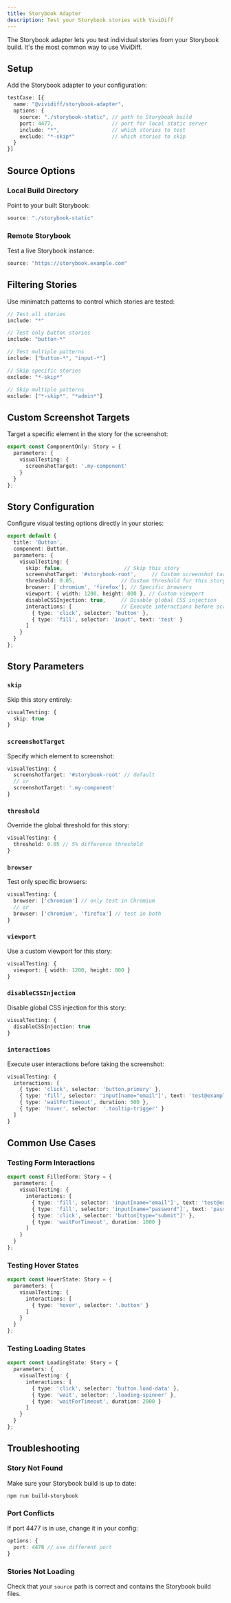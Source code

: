 ```yaml
---
title: Storybook Adapter
description: Test your Storybook stories with ViviDiff
---
```


The Storybook adapter lets you test individual stories from your Storybook build. It's the most common way to use ViviDiff.

## Setup

Add the Storybook adapter to your configuration:

```typescript
testCase: [{
  name: "@vividiff/storybook-adapter",
  options: {
    source: "./storybook-static", // path to Storybook build
    port: 4477,                   // port for local static server
    include: "*",                 // which stories to test
    exclude: "*-skip*"            // which stories to skip
  }
}]
```

## Source Options

### Local Build Directory

Point to your built Storybook:

```typescript
source: "./storybook-static"
```

### Remote Storybook

Test a live Storybook instance:

```typescript
source: "https://storybook.example.com"
```

## Filtering Stories

Use minimatch patterns to control which stories are tested:

```typescript
// Test all stories
include: "*"

// Test only button stories
include: "button-*"

// Test multiple patterns
include: ["button-*", "input-*"]

// Skip specific stories
exclude: "*-skip*"

// Skip multiple patterns
exclude: ["*-skip*", "*admin*"]
```

## Custom Screenshot Targets

Target a specific element in the story for the screenshot:

```typescript
export const ComponentOnly: Story = {
  parameters: {
    visualTesting: {
      screenshotTarget: '.my-component'
    }
  }
};
```

## Story Configuration

Configure visual testing options directly in your stories:

```typescript
export default {
  title: 'Button',
  component: Button,
  parameters: {
    visualTesting: {
      skip: false,                    // Skip this story
      screenshotTarget: '#storybook-root',     // Custom screenshot target
      threshold: 0.05,               // Custom threshold for this story
      browser: ['chromium', 'firefox'], // Specific browsers
      viewport: { width: 1200, height: 800 }, // Custom viewport
      disableCSSInjection: true,     // Disable global CSS injection
      interactions: [                // Execute interactions before screenshot
        { type: 'click', selector: 'button' },
        { type: 'fill', selector: 'input', text: 'test' }
      ]
    }
  }
};
```

## Story Parameters

### `skip`

Skip this story entirely:

```typescript
visualTesting: {
  skip: true
}
```

### `screenshotTarget`

Specify which element to screenshot:

```typescript
visualTesting: {
  screenshotTarget: '#storybook-root' // default
  // or
  screenshotTarget: '.my-component'
}
```

### `threshold`

Override the global threshold for this story:

```typescript
visualTesting: {
  threshold: 0.05 // 5% difference threshold
}
```

### `browser`

Test only specific browsers:

```typescript
visualTesting: {
  browser: ['chromium'] // only test in Chromium
  // or
  browser: ['chromium', 'firefox'] // test in both
}
```

### `viewport`

Use a custom viewport for this story:

```typescript
visualTesting: {
  viewport: { width: 1200, height: 800 }
}
```

### `disableCSSInjection`

Disable global CSS injection for this story:

```typescript
visualTesting: {
  disableCSSInjection: true
}
```

### `interactions`

Execute user interactions before taking the screenshot:

```typescript
visualTesting: {
  interactions: [
    { type: 'click', selector: 'button.primary' },
    { type: 'fill', selector: 'input[name="email"]', text: 'test@example.com' },
    { type: 'waitForTimeout', duration: 500 },
    { type: 'hover', selector: '.tooltip-trigger' }
  ]
}
```

## Common Use Cases

### Testing Form Interactions

```typescript
export const FilledForm: Story = {
  parameters: {
    visualTesting: {
      interactions: [
        { type: 'fill', selector: 'input[name="email"]', text: 'test@example.com' },
        { type: 'fill', selector: 'input[name="password"]', text: 'password123' },
        { type: 'click', selector: 'button[type="submit"]' },
        { type: 'waitForTimeout', duration: 1000 }
      ]
    }
  }
};
```

### Testing Hover States

```typescript
export const HoverState: Story = {
  parameters: {
    visualTesting: {
      interactions: [
        { type: 'hover', selector: '.button' }
      ]
    }
  }
};
```

### Testing Loading States

```typescript
export const LoadingState: Story = {
  parameters: {
    visualTesting: {
      interactions: [
        { type: 'click', selector: 'button.load-data' },
        { type: 'wait', selector: '.loading-spinner' },
        { type: 'waitForTimeout', duration: 2000 }
      ]
    }
  }
};
```

## Troubleshooting

### Story Not Found

Make sure your Storybook build is up to date:

```npm
npm run build-storybook
```

### Port Conflicts

If port 4477 is in use, change it in your config:

```typescript
options: {
  port: 4478 // use different port
}
```

### Stories Not Loading

Check that your `source` path is correct and contains the Storybook build files.
